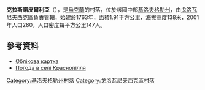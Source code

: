 {{coord|48|26|59|N|30|29|37|E|scale:100000_region:UA|display=title}}

'''克拉斯諾皮爾利亞'''（{{lang-uk|Краснопілля}}），是[[烏克蘭|烏克蘭]]的村落，位於該國中部[[基洛夫格勒州|基洛夫格勒州]]，由[[戈洛瓦尼夫西克區|戈洛瓦尼夫西克區]]負責管轄，始建於1763年，面積1.91平方公里，海拔高度138米，2001年人口280，人口密度每平方公里147人。

==參考資料==
*[http://gska2.rada.gov.ua/pls/z7502/A005?rdat1=11.11.2008&rf7571=16569 Облікова картка]{{dead link|date=2017年11月 |bot=InternetArchiveBot |fix-attempted=yes }}
* [http://weather.in.ua/ua/kirovogradskaja/12133 Погода в селі Краснопілля] {{Wayback|url=http://weather.in.ua/ua/kirovogradskaja/12133 |date=20111220200449 }}

{{DEFAULTSORT:Краснопілля}}
[[Category:基洛夫格勒州村落|Category:基洛夫格勒州村落]]
[[Category:戈洛瓦尼夫西克區村落|Category:戈洛瓦尼夫西克區村落]]


{{Kirovohrad-geo-stub}}